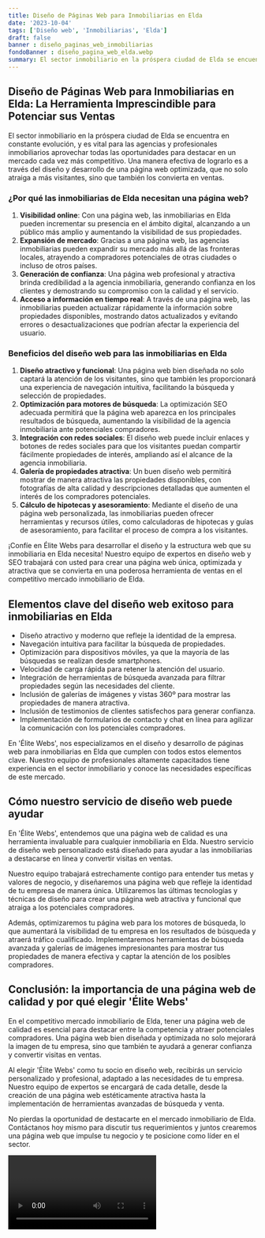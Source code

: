 ```yaml
---
title: Diseño de Páginas Web para Inmobiliarias en Elda
date: '2023-10-04'
tags: ['Diseño web', 'Inmobiliarias', 'Elda']
draft: false
banner : diseño_paginas_web_inmobiliarias
fondoBanner : diseño_pagina_web_elda.webp
summary: El sector inmobiliario en la próspera ciudad de Elda se encuentra en constante evolución, y es vital para las agencias y profesionales inmobiliarios aprovechar todas las oportunidades para destacar en un mercado cada vez más competitivo. Una manera efectiva de lograrlo es a través del diseño y desarrollo de una página web optimizada, que no solo atraiga a más visitantes, sino que también los convierta en ventas.
---
```


## **Diseño de Páginas Web para Inmobiliarias en Elda: La Herramienta Imprescindible para Potenciar sus Ventas**

El sector inmobiliario en la próspera ciudad de Elda se encuentra en constante evolución, y es vital para las agencias y profesionales inmobiliarios aprovechar todas las oportunidades para destacar en un mercado cada vez más competitivo. Una manera efectiva de lograrlo es a través del diseño y desarrollo de una página web optimizada, que no solo atraiga a más visitantes, sino que también los convierta en ventas.

### **¿Por qué las inmobiliarias de Elda necesitan una página web?**

1. **Visibilidad online**: Con una página web, las inmobiliarias en Elda pueden incrementar su presencia en el ámbito digital, alcanzando a un público más amplio y aumentando la visibilidad de sus propiedades.
2. **Expansión de mercado**: Gracias a una página web, las agencias inmobiliarias pueden expandir su mercado más allá de las fronteras locales, atrayendo a compradores potenciales de otras ciudades o incluso de otros países.
3. **Generación de confianza**: Una página web profesional y atractiva brinda credibilidad a la agencia inmobiliaria, generando confianza en los clientes y demostrando su compromiso con la calidad y el servicio.
4. **Acceso a información en tiempo real**: A través de una página web, las inmobiliarias pueden actualizar rápidamente la información sobre propiedades disponibles, mostrando datos actualizados y evitando errores o desactualizaciones que podrían afectar la experiencia del usuario.

### **Beneficios del diseño web para las inmobiliarias en Elda**

1. **Diseño atractivo y funcional**: Una página web bien diseñada no solo captará la atención de los visitantes, sino que también les proporcionará una experiencia de navegación intuitiva, facilitando la búsqueda y selección de propiedades.
2. **Optimización para motores de búsqueda**: La optimización SEO adecuada permitirá que la página web aparezca en los principales resultados de búsqueda, aumentando la visibilidad de la agencia inmobiliaria ante potenciales compradores.
3. **Integración con redes sociales**: El diseño web puede incluir enlaces y botones de redes sociales para que los visitantes puedan compartir fácilmente propiedades de interés, ampliando así el alcance de la agencia inmobiliaria.
4. **Galería de propiedades atractiva**: Un buen diseño web permitirá mostrar de manera atractiva las propiedades disponibles, con fotografías de alta calidad y descripciones detalladas que aumenten el interés de los compradores potenciales.
5. **Cálculo de hipotecas y asesoramiento**: Mediante el diseño de una página web personalizada, las inmobiliarias pueden ofrecer herramientas y recursos útiles, como calculadoras de hipotecas y guías de asesoramiento, para facilitar el proceso de compra a los visitantes.

¡Confíe en Élite Webs para desarrollar el diseño y la estructura web que su inmobiliaria en Elda necesita! Nuestro equipo de expertos en diseño web y SEO trabajará con usted para crear una página web única, optimizada y atractiva que se convierta en una poderosa herramienta de ventas en el competitivo mercado inmobiliario de Elda.

<GifSeo />

<Cta />

## Elementos clave del diseño web exitoso para inmobiliarias en Elda

- Diseño atractivo y moderno que refleje la identidad de la empresa.
- Navegación intuitiva para facilitar la búsqueda de propiedades.
- Optimización para dispositivos móviles, ya que la mayoría de las búsquedas se realizan desde smartphones.
- Velocidad de carga rápida para retener la atención del usuario.
- Integración de herramientas de búsqueda avanzada para filtrar propiedades según las necesidades del cliente.
- Inclusión de galerías de imágenes y vistas 360º para mostrar las propiedades de manera atractiva.
- Inclusión de testimonios de clientes satisfechos para generar confianza.
- Implementación de formularios de contacto y chat en línea para agilizar la comunicación con los potenciales compradores.

En 'Élite Webs', nos especializamos en el diseño y desarrollo de páginas web para inmobiliarias en Elda que cumplen con todos estos elementos clave. Nuestro equipo de profesionales altamente capacitados tiene experiencia en el sector inmobiliario y conoce las necesidades específicas de este mercado.

## Cómo nuestro servicio de diseño web puede ayudar

En 'Élite Webs', entendemos que una página web de calidad es una herramienta invaluable para cualquier inmobiliaria en Elda. Nuestro servicio de diseño web personalizado está diseñado para ayudar a las inmobiliarias a destacarse en línea y convertir visitas en ventas.

Nuestro equipo trabajará estrechamente contigo para entender tus metas y valores de negocio, y diseñaremos una página web que refleje la identidad de tu empresa de manera única. Utilizaremos las últimas tecnologías y técnicas de diseño para crear una página web atractiva y funcional que atraiga a los potenciales compradores.

Además, optimizaremos tu página web para los motores de búsqueda, lo que aumentará la visibilidad de tu empresa en los resultados de búsqueda y atraerá tráfico cualificado. Implementaremos herramientas de búsqueda avanzada y galerías de imágenes impresionantes para mostrar tus propiedades de manera efectiva y captar la atención de los posibles compradores.

## Conclusión: la importancia de una página web de calidad y por qué elegir 'Élite Webs'

En el competitivo mercado inmobiliario de Elda, tener una página web de calidad es esencial para destacar entre la competencia y atraer potenciales compradores. Una página web bien diseñada y optimizada no solo mejorará la imagen de tu empresa, sino que también te ayudará a generar confianza y convertir visitas en ventas.

Al elegir 'Élite Webs' como tu socio en diseño web, recibirás un servicio personalizado y profesional, adaptado a las necesidades de tu empresa. Nuestro equipo de expertos se encargará de cada detalle, desde la creación de una página web estéticamente atractiva hasta la implementación de herramientas avanzadas de búsqueda y venta.

No pierdas la oportunidad de destacarte en el mercado inmobiliario de Elda. Contáctanos hoy mismo para discutir tus requerimientos y juntos crearemos una página web que impulse tu negocio y te posicione como líder en el sector.

<Video />

<CtaBot job='Inmobiliarias' city='Elda'/>

<Gmaps query='Elda+españa+maps' />